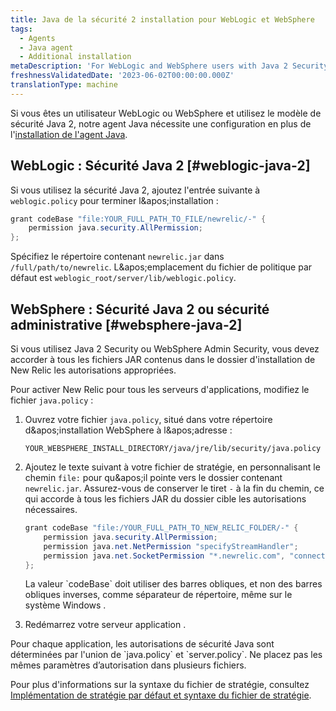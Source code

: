 ```yaml
---
title: Java de la sécurité 2 installation pour WebLogic et WebSphere
tags:
  - Agents
  - Java agent
  - Additional installation
metaDescription: 'For WebLogic and WebSphere users with Java 2 Security or Administrative Security: Additional install steps for the New Relic Java agent.'
freshnessValidatedDate: '2023-06-02T00:00:00.000Z'
translationType: machine
---
```


Si vous êtes un utilisateur WebLogic ou WebSphere et utilisez le modèle de sécurité Java 2, notre agent Java nécessite une configuration en plus de l&apos;[installation de l&apos;agent Java](/install/java).

## WebLogic : Sécurité Java 2 [#weblogic-java-2]

Si vous utilisez la sécurité Java 2, ajoutez l&apos;entrée suivante à `weblogic.policy` pour terminer l&amp;apos;installation :

```java
grant codeBase "file:YOUR_FULL_PATH_TO_FILE/newrelic/-" {
    permission java.security.AllPermission;
};
```

Spécifiez le répertoire contenant `newrelic.jar` dans `/full/path/to/newrelic`. L&amp;apos;emplacement du fichier de politique par défaut est `weblogic_root/server/lib/weblogic.policy`.

## WebSphere : Sécurité Java 2 ou sécurité administrative [#websphere-java-2]

Si vous utilisez Java 2 Security ou WebSphere Admin Security, vous devez accorder à tous les fichiers JAR contenus dans le dossier d&apos;installation de New Relic les autorisations appropriées.

Pour activer New Relic pour tous les serveurs d&apos;applications, modifiez le fichier `java.policy` :

1. Ouvrez votre fichier `java.policy`, situé dans votre répertoire d&amp;apos;installation WebSphere à l&amp;apos;adresse :

   ```
   YOUR_WEBSPHERE_INSTALL_DIRECTORY/java/jre/lib/security/java.policy
   ```

2. Ajoutez le texte suivant à votre fichier de stratégie, en personnalisant le chemin `file:` pour qu&amp;apos;il pointe vers le dossier contenant `newrelic.jar`. Assurez-vous de conserver le tiret `-` à la fin du chemin, ce qui accorde à tous les fichiers JAR du dossier cible les autorisations nécessaires.

   ```java
   grant codeBase "file:/YOUR_FULL_PATH_TO_NEW_RELIC_FOLDER/-" {
       permission java.security.AllPermission;
       permission java.net.NetPermission "specifyStreamHandler";
       permission java.net.SocketPermission "*.newrelic.com", "connect,accept,resolve";
   };
   ```

   <Callout variant="important">
     La valeur `codeBase` doit utiliser des barres obliques, et non des barres obliques inverses, comme séparateur de répertoire, même sur le système Windows .
   </Callout>

3. Redémarrez votre serveur application .

<Callout variant="tip">
  Pour chaque application, les autorisations de sécurité Java sont déterminées par l&apos;union de `java.policy` et `server.policy`. Ne placez pas les mêmes paramètres d’autorisation dans plusieurs fichiers.
</Callout>

Pour plus d&apos;informations sur la syntaxe du fichier de stratégie, consultez [Implémentation de stratégie par défaut et syntaxe du fichier de stratégie](http://docs.oracle.com/javase/8/docs/technotes/guides/security/PolicyFiles.html).